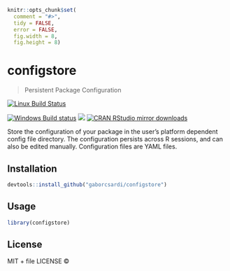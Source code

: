 
```r
knitr::opts_chunk$set(
  comment = "#>",
  tidy = FALSE,
  error = FALSE,
  fig.width = 8,
  fig.height = 8)
```

# configstore

> Persistent Package Configuration

[![Linux Build Status](https://travis-ci.org/gaborcsardi/configstore.svg?branch=master)](https://travis-ci.org/gaborcsardi/configstore)

[![Windows Build status](https://ci.appveyor.com/api/projects/status/github/gaborcsardi/configstore?svg=true)](https://ci.appveyor.com/project/gaborcsardi/configstore)
[![](http://www.r-pkg.org/badges/version/configstore)](http://www.r-pkg.org/pkg/configstore)
[![CRAN RStudio mirror downloads](http://cranlogs.r-pkg.org/badges/configstore)](http://www.r-pkg.org/pkg/configstore)


Store the configuration of your package in the user's platform dependent
  config file directory. The configuration persists across R sessions, and can
  also be edited manually. Configuration files are YAML files.

## Installation

```r
devtools::install_github("gaborcsardi/configstore")
```

## Usage

```r
library(configstore)
```

## License

MIT + file LICENSE © 
